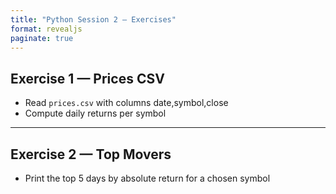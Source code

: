 ---
title: "Python Session 2 — Exercises"
format: revealjs
paginate: true
---

## Exercise 1 — Prices CSV

- Read `prices.csv` with columns date,symbol,close
- Compute daily returns per symbol

---

## Exercise 2 — Top Movers

- Print the top 5 days by absolute return for a chosen symbol
